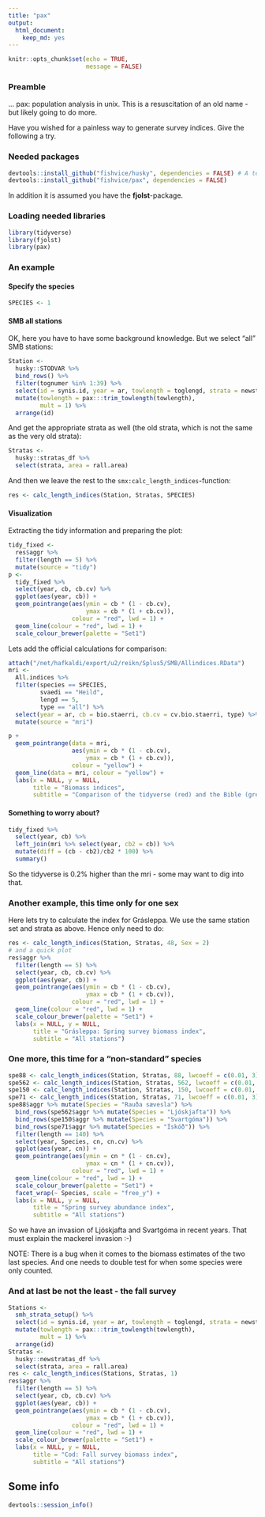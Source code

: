 ```yaml
---
title: "pax"
output: 
  html_document: 
    keep_md: yes
---
```


```r
knitr::opts_chunk$set(echo = TRUE,
                      message = FALSE)
```

### Preamble

... pax: population analysis in unix. This is a resuscitation of an old name - but likely going to do more.

Have you wished for a painless way to generate survey indices. Give the following a try.

### Needed packages

```r
devtools::install_github("fishvice/husky", dependencies = FALSE) # A temporary measure
devtools::install_github("fishvice/pax", dependencies = FALSE)
```

In addition it is assumed you have the __fjolst__-package.

### Loading needed libraries

```r
library(tidyverse)
library(fjolst)
library(pax)
```

### An example

#### Specify the species

```r
SPECIES <- 1
```

#### SMB all stations

OK, here you have to have some background knowledge. But we select "all" SMB stations:

```r
Station <- 
  husky::STODVAR %>% 
  bind_rows() %>% 
  filter(tognumer %in% 1:39) %>% 
  select(id = synis.id, year = ar, towlength = toglengd, strata = newstrata) %>% 
  mutate(towlength = pax:::trim_towlength(towlength),
         mult = 1) %>% 
  arrange(id)
```

And get the appropriate strata as well (the old strata, which is not the same as the very old strata):

```r
Stratas <-
  husky::stratas_df %>% 
  select(strata, area = rall.area)
```

And then we leave the rest to the `smx:calc_length_indices`-function:

```r
res <- calc_length_indices(Station, Stratas, SPECIES)
```

#### Visualization

Extracting the tidy information and preparing the plot:
```r
tidy_fixed <-
  res$aggr %>% 
  filter(length == 5) %>% 
  mutate(source = "tidy")
p <- 
  tidy_fixed %>% 
  select(year, cb, cb.cv) %>% 
  ggplot(aes(year, cb)) +
  geom_pointrange(aes(ymin = cb * (1 - cb.cv),
                      ymax = cb * (1 + cb.cv)),
                  colour = "red", lwd = 1) +
  geom_line(colour = "red", lwd = 1) +
  scale_colour_brewer(palette = "Set1")
```

Lets add the official calculations for comparison:
```r
attach("/net/hafkaldi/export/u2/reikn/Splus5/SMB/Allindices.RData")
mri <- 
  All.indices %>% 
  filter(species == SPECIES,
         svaedi == "Heild",
         lengd == 5,
         type == "all") %>% 
  select(year = ar, cb = bio.staerri, cb.cv = cv.bio.staerri, type) %>% 
  mutate(source = "mri")

p +
  geom_pointrange(data = mri, 
                  aes(ymin = cb * (1 - cb.cv),
                      ymax = cb * (1 + cb.cv)),
                  colour = "yellow") +
  geom_line(data = mri, colour = "yellow") +
  labs(x = NULL, y = NULL,
       title = "Biomass indices",
       subtitle = "Comparison of the tidyverse (red) and the Bible (grey)")
```

#### Something to worry about?

```r
tidy_fixed %>% 
  select(year, cb) %>% 
  left_join(mri %>% select(year, cb2 = cb)) %>% 
  mutate(diff = (cb - cb2)/cb2 * 100) %>% 
  summary()
```

So the tidyverse is 0.2% higher than the mri - some may want to dig into that.

### Another example, this time only for one sex

Here lets try to calculate the index for Grásleppa. We use the same station set and strata as above. Hence only need to do:
```r
res <- calc_length_indices(Station, Stratas, 48, Sex = 2)
# and a quick plot
res$aggr %>% 
  filter(length == 5) %>% 
  select(year, cb, cb.cv) %>% 
  ggplot(aes(year, cb)) +
  geom_pointrange(aes(ymin = cb * (1 - cb.cv),
                      ymax = cb * (1 + cb.cv)),
                  colour = "red", lwd = 1) +
  geom_line(colour = "red", lwd = 1) +
  scale_colour_brewer(palette = "Set1") +
  labs(x = NULL, y = NULL,
       title = "Grásleppa: Spring survey biomass index",
       subtitle = "All stations")
```

### One more, this time for a "non-standard" species

```r
spe88 <- calc_length_indices(Station, Stratas, 88, lwcoeff = c(0.01, 3))
spe562 <- calc_length_indices(Station, Stratas, 562, lwcoeff = c(0.01, 3))
spe150 <- calc_length_indices(Station, Stratas, 150, lwcoeff = c(0.01, 3))
spe71 <- calc_length_indices(Station, Stratas, 71, lwcoeff = c(0.01, 3))
spe88$aggr %>% mutate(Species = "Rauða sævesla") %>% 
  bind_rows(spe562$aggr %>% mutate(Species = "Ljóskjafta")) %>% 
  bind_rows(spe150$aggr %>% mutate(Species = "Svartgóma")) %>% 
  bind_rows(spe71$aggr %>% mutate(Species = "Ískóð")) %>% 
  filter(length == 140) %>% 
  select(year, Species, cn, cn.cv) %>% 
  ggplot(aes(year, cn)) +
  geom_pointrange(aes(ymin = cn * (1 - cn.cv),
                      ymax = cn * (1 + cn.cv)),
                  colour = "red", lwd = 1) +
  geom_line(colour = "red", lwd = 1) +
  scale_colour_brewer(palette = "Set1") +
  facet_wrap(~ Species, scale = "free_y") +
  labs(x = NULL, y = NULL,
       title = "Spring survey abundance index",
       subtitle = "All stations")
```

So we have an invasion of Ljóskjafta and Svartgóma in recent years. That must explain the mackerel invasion :-)

NOTE: There is a bug when it comes to the biomass estimates of the two last species. And one needs to double test for when some species were only counted.

### And at last be not the least - the fall survey

```r
Stations <- 
  smh_strata_setup() %>% 
  select(id = synis.id, year = ar, towlength = toglengd, strata = newstrata) %>% 
  mutate(towlength = pax:::trim_towlength(towlength),
         mult = 1) %>% 
  arrange(id)
Stratas <-
  husky::newstratas_df %>% 
  select(strata, area = rall.area)
res <- calc_length_indices(Stations, Stratas, 1)
res$aggr %>% 
  filter(length == 5) %>% 
  select(year, cb, cb.cv) %>% 
  ggplot(aes(year, cb)) +
  geom_pointrange(aes(ymin = cb * (1 - cb.cv),
                      ymax = cb * (1 + cb.cv)),
                  colour = "red", lwd = 1) +
  geom_line(colour = "red", lwd = 1) +
  scale_colour_brewer(palette = "Set1") +
  labs(x = NULL, y = NULL,
       title = "Cod: Fall survey biomass index",
       subtitle = "All stations")
```

## Some info
```r
devtools::session_info()
```

